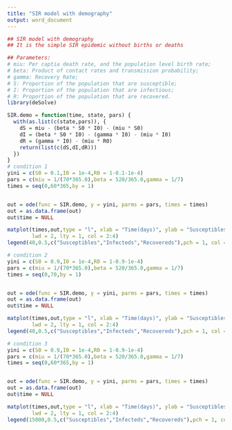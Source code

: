 ```yaml
---
title: "SIR model with demography"
output: word_document
---
```


```r
## SIR model with demography
## It is the simple SIR epidemic without births or deaths

## Parameters:
# miu: Per captia death rate, and the population level birth rate;
# beta: Product of contact rates and transmission probability;
# gamma: Recovery Rate;
# S: Proportion of the population that are susceptible;
# I: Proportion of the population that are infectious;
# R: Proportion of the population that are recovered.
library(deSolve)

SIR.demo = function(time, state, pars) {
  with(as.list(c(state,pars)), {
    dS = miu - (beta * S0 * I0) - (miu * S0)
    dI = (beta * S0 * I0) - (gamma * I0) - (miu * I0)
    dR = (gamma * I0) - (miu * R0)
    return(list(c(dS,dI,dR)))
  })
}
# condition 1
yini = c(S0 = 0.1,I0 = 1e-4,R0 = 1-0.1-1e-4)
pars = c(miu = 1/(70*365.0),beta = 520/365.0,gamma = 1/7)
times = seq(0,60*365,by = 1)


out = ode(func = SIR.demo, y = yini, parms = pars, times = times)
out = as.data.frame(out)
out$time = NULL

matplot(times,out,type = "l", xlab = "Time(days)", ylab = "Susceptibles and Recovereds", main = "SIR Model with demography",
        lwd = 2, lty = 1, col = 2:4)
legend(40,0.5,c("Susceptibles","Infecteds","Recovereds"),pch = 1, col = 2:4, bty = "n")

# condition 2
yini = c(S0 = 0.9,I0 = 1e-4,R0 = 1-0.9-1e-4)
pars = c(miu = 1/(70*365.0),beta = 520/365.0,gamma = 1/7)
times = seq(0,70,by = 1)


out = ode(func = SIR.demo, y = yini, parms = pars, times = times)
out = as.data.frame(out)
out$time = NULL

matplot(times,out,type = "l", xlab = "Time(days)", ylab = "Susceptibles and Recovereds", main = "SIR Model with demography",
        lwd = 2, lty = 1, col = 2:4)
legend(40,0.5,c("Susceptibles","Infecteds","Recovereds"),pch = 1, col = 2:4, bty = "n")

# condition 3
yini = c(S0 = 0.9,I0 = 1e-4,R0 = 1-0.9-1e-4)
pars = c(miu = 1/(70*365.0),beta = 520/365.0,gamma = 1/7)
times = seq(0,60*365,by = 1)


out = ode(func = SIR.demo, y = yini, parms = pars, times = times)
out = as.data.frame(out)
out$time = NULL

matplot(times,out,type = "l", xlab = "Time(days)", ylab = "Susceptibles and Recovereds", main = "SIR Model with demography",
        lwd = 2, lty = 1, col = 2:4)
legend(15000,0.5,c("Susceptibles","Infecteds","Recovereds"),pch = 1, col = 2:4, bty = "n")

```


